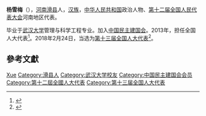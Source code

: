 '''杨雪梅'''（{{bd|1970年||}}），[[河南|河南]][[滑县|滑县]]人，[[汉族|汉族]]，[[中华人民共和国|中华人民共和国]]政治人物、[[第十二届全国人民代表大会|第十二届全国人民代表大会]]河南地区代表。

毕业于[[武汉大学|武汉大学]]管理与科学工程专业。加入[[中国民主建国会|中国民主建国会]]。2013年，担任全国人大代表<ref>{{cite news|title=全国人大代表信息-杨雪梅|url= http://210.82.31.1:8084/delegate/viewDelegate.action?dbid=121430|accessdate=2013-04-05|newspaper=全国人大网}}{{Dead link|date=2020年1月 |bot=InternetArchiveBot |fix-attempted=yes }}</ref>。2018年2月24日，当选为[[第十三届全国人大代表|第十三届全国人大代表]]<ref>{{Cite web|title=（受权发布）中华人民共和国第十三届全国人民代表大会代表名单-中新网|url=http://www.chinanews.com/gn/2018/02-25/8453959.shtml|accessdate=2021-02-13|work=中新网|archive-date=2018-02-27|archive-url=https://web.archive.org/web/20180227031724/http://www.chinanews.com/gn/2018/02-25/8453959.shtml|dead-url=no}}</ref>。

== 參考文獻 ==
{{reflist}}

{{中华全国青年联合会第十二届委员会}}

{{Authority control}}

{{DEFAULTSORT:Yang杨}}
[[Category:杨姓|Xue]]
[[Category:滑县人|Category:滑县人]]
[[Category:武汉大学校友|Category:武汉大学校友]]
[[Category:中国民主建国会会员|Category:中国民主建国会会员]]
[[Category:第十二屆全國人大代表|Category:第十二屆全國人大代表]]
[[Category:第十三届全国人大代表|Category:第十三届全国人大代表]]


{{中国政治人物小作品}}